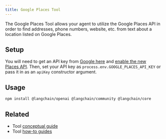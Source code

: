 ```yaml
---
title: Google Places Tool
---
```


The Google Places Tool allows your agent to utilize the Google Places API in order to find addresses,
phone numbers, website, etc. from text about a location listed on Google Places.

## Setup

You will need to get an API key from [Google here](https://developers.google.com/maps/documentation/places/web-service/overview)
and [enable the new Places API](https://console.cloud.google.com/apis/library/places.googleapis.com). Then, set your API key
as `process.env.GOOGLE_PLACES_API_KEY` or pass it in as an `apiKey` constructor argument.

## Usage


<IntegrationInstallTooltip/>

```bash npm
npm install @langchain/openai @langchain/community @langchain/core
```


<GooglePlaces />

## Related

- Tool [conceptual guide](/oss/javascript/concepts/tools)
- Tool [how-to guides](/oss/javascript/how-to/#tools)
